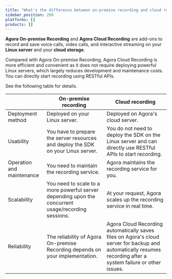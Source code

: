 ```yaml
---
title: "What's the difference between on-premise recording and cloud recording?"
sidebar_position: 208
platforms: []
products: []
---
```



**Agora On-premise Recording** and **Agora Cloud Recording** are add-ons to record and save voice calls, video calls, and interactive streaming on your **Linux server** and your **cloud storage**.

Compared with Agora On-premise Recording, Agora Cloud Recording is more efficient and convenient as it does not require deploying powerful Linux servers, which largely reduces development and maintenance costs. You can directly start recording using RESTful APIs.

See the following table for details.

|                           | On-premise recording                                                                                | Cloud recording                                                                                                                                                |
| ------------------------- | --------------------------------------------------------------------------------------------------- | -------------------------------------------------------------------------------------------------------------------------------------------------------------- |
| Deployment method         | Deployed on your Linux server.                                                                      | Deployed on Agora's cloud server.                                                                                                                              |
| Usability                 | You have to prepare the server resources and deploy the SDK on your Linux server.                   | You do not need to deploy the SDK on the Linux server and can directly use RESTful APIs to start recording.                                                    |
| Operation and maintenance | You need to maintain the recording service.                                                         | Agora maintains the recording service for you.                                                                                                                 |
| Scalability               | You need to scale to a more powerful server depending upon the concurrent usage/recording sessions. | At your request, Agora scales up the recording service in real time.                                                                                           |
| Reliability               | The reliability of Agora On-premise Recording depends on your implementation.                       | Agora Cloud Recording automatically saves files on Agora's cloud server for backup and automatically resumes recording after a system failure or other issues. |
